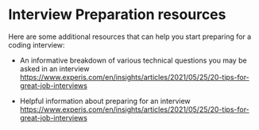# Interview Preparation resources

Here are some additional resources that can help you start preparing for a coding interview:

- An informative breakdown of various
  technical questions you may be asked in an interview
  https://www.experis.com/en/insights/articles/2021/05/25/20-tips-for-great-job-interviews

- Helpful information about
  preparing for an interview
  https://www.experis.com/en/insights/articles/2021/05/25/20-tips-for-great-job-interviews
